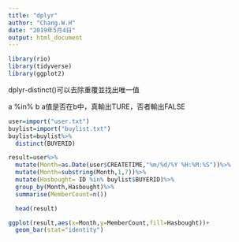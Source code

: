 ---
title: "dplyr"
author: "Chang.W.H"
date: "2019年5月4日"
output: html_document
---
```{r,include=FALSE}
library(rio)
library(tidyverse)
library(ggplot2)
```
dplyr-distinct()可以去除重覆並找出唯一值

a %in% b
a值是否在b中，真輸出TURE，否者輸出FALSE
```{r}
user=import("user.txt")
buylist=import("buylist.txt")
buylist=buylist%>%
  distinct(BUYERID)

result=user%>%
  mutate(Month=as.Date(user$CREATETIME,"%m/%d/%Y %H:%M:%S"))%>%
  mutate(Month=substring(Month,1,7))%>%
  mutate(Hasbought= ID %in% buylist$BUYERID)%>%
  group_by(Month,Hasbought)%>%
  summarise(MemberCount=n())

  head(result)
```
```{r}
ggplot(result,aes(x=Month,y=MemberCount,fill=Hasbought))+
  geom_bar(stat="identity")
```

